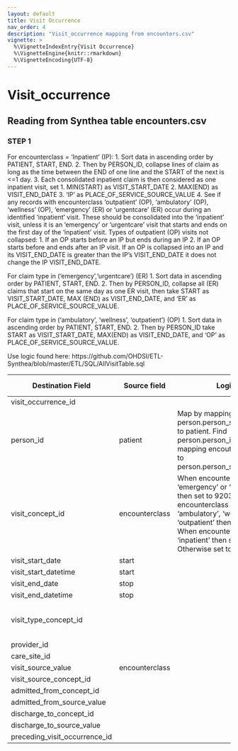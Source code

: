 ```yaml
---
layout: default
title: Visit Occurrence
nav_order: 4
description: "Visit_occurrence mapping from encounters.csv"
vignette: >
  %\VignetteIndexEntry{Visit Occurrence}
  %\VignetteEngine{knitr::rmarkdown}
  %\VignetteEncoding{UTF-8}
---
```


# Visit_occurrence

## Reading from Synthea table encounters.csv

### STEP 1 
For encounterclass = ‘Inpatient’ (IP):
1. Sort data in ascending order by PATIENT, START, END.
2. Then by PERSON_ID, collapse lines of claim as long as the time between the END of one line and the START of the next is <=1 day.
3. Each consolidated inpatient claim is then considered as one inpatient visit, set 
    1. MIN(START) as VISIT_START_DATE
    2. MAX(END) as VISIT_END_DATE
    3. ‘IP’ as PLACE_OF_SERVICE_SOURCE_VALUE
    4. See if any records with encounterclass ‘outpatient’ (OP), 'ambulatory' (OP), 'wellness' (OP), ‘emergency’ (ER) or 'urgentcare' (ER) occur during an identified ‘inpatient’ visit. These should be consolidated into the ‘inpatient’ visit, unless it is an ‘emergency’ or 'urgentcare' visit that starts and ends on the first day of the ‘inpatient’ visit.  Types of outpatient (OP) visits not collapsed: 
        1. If an OP starts before an IP but ends during an IP
        2. If an OP starts before and ends after an IP visit.  If an OP is collapsed into an IP and its VISIT_END_DATE is greater than the IP's VISIT_END_DATE it does not change the IP VISIT_END_DATE.

For claim type in ('emergency','urgentcare') (ER)
1. Sort data in ascending order by PATIENT, START, END.
2. Then by PERSON_ID, collapse all (ER) claims that start on the same day as one ER visit, then take START as VISIT_START_DATE, MAX (END) as VISIT_END_DATE, and ‘ER’ as PLACE_OF_SERVICE_SOURCE_VALUE.

For claim type in ('ambulatory', 'wellness', 'outpatient') (OP)
1. Sort data in ascending order by PATIENT, START, END.
2. Then by PERSON_ID take START as VISIT_START_DATE, MAX(END) as VISIT_END_DATE, and ‘OP’ as PLACE_OF_SERVICE_SOURCE_VALUE.

Use logic found here:
https://github.com/OHDSI/ETL-Synthea/blob/master/ETL/SQL/AllVisitTable.sql

| Destination Field | Source field | Logic | Comment field |
| --- | --- | --- | --- |
| visit_occurrence_id |  |  |  |
| person_id | patient | Map by mapping person.person_source_value to patient.  Find person.person_id by mapping encouters.patient to person.person_source_value. |  |
| visit_concept_id | encounterclass | When encounterclass is 'emergency' or 'urgentcare' then set to 9203. When encounterclass is 'ambulatory', 'wellness', or 'outpatient' then set to 9202. When encounterclass is 'inpatient' then set to 9201. Otherwise set to 0. |  |
| visit_start_date | start |  |  |
| visit_start_datetime | start |  |  |
| visit_end_date | stop |  |  |
| visit_end_datetime | stop |  |  |
| visit_type_concept_id |  |  |Set all records as concept_id 44818517.  |
| provider_id |  |  |  |
| care_site_id |  |  |  |
| visit_source_value | encounterclass |  |  |
| visit_source_concept_id |  |  |  |
| admitted_from_concept_id |  |  |  |
| admitted_from_source_value |  |  |  |
| discharge_to_concept_id |  |  |  |
| discharge_to_source_value |  |  |  |
| preceding_visit_occurrence_id |  |  |  |

